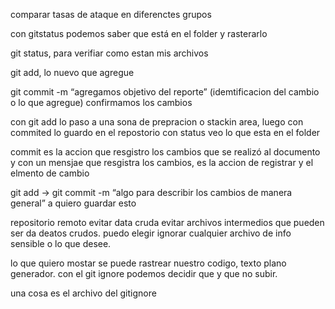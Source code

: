 comparar tasas de ataque en diferenctes grupos

con gitstatus podemos saber que está en el folder y rasterarlo



git status, para verifiar como estan mis archivos

git add, lo nuevo que agregue

git commit -m "agregamos objetivo del reporte " (idemtificacion del cambio o lo que agregue) confirmamos los cambios

con git add lo paso a una sona de prepracion o stackin area, luego con commited lo guardo en el repostorio
con status veo lo que esta en el folder

commit es la accion que resgistro los cambios que se realizó al documento y con un mensjae que resgistra los cambios, es la accion de registrar y el elmento de cambio


git add -> git commit -m "algo para describir los cambios de manera general"
a
quiero guardar esto




repositorio remoto
evitar data cruda
evitar archivos intermedios que pueden ser da deatos crudos.
puedo elegir ignorar cualquier archivo de info sensible o lo que desee. 

lo que quiero mostar se puede rastrear 
nuestro codigo, texto plano generador. con el git ignore podemos decidir que y que no subir. 



una cosa es el archivo del gitignore



